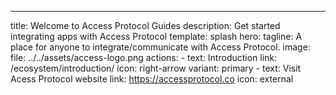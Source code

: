 ---
title: Welcome to Access Protocol Guides
description: Get started integrating apps with Access Protocol
template: splash
hero:
  tagline: A place for anyone to integrate/communicate with Access Protocol.
  image:
    file: ../../assets/access-logo.png
  actions:
    - text: Introduction
      link: /ecosystem/introduction/
      icon: right-arrow
      variant: primary
    - text: Visit Acess Protocol website
      link: https://accessprotocol.co
      icon: external

